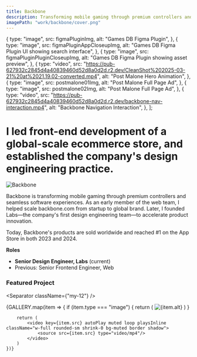 ```yaml
---
title: Backbone
description: Transforming mobile gaming through premium controllers and seamless software experiences.
imagePath: "work/backbone/cover.png"
---
```





  {
    type: "image",
    src: figmaPluginImg,
    alt: "Games DB Figma Plugin",
  },
  {
    type: "image",
    src: figmaPluginAppCloseupImg,
    alt: "Games DB Figma Plugin UI showing search interface",
  },
  {
    type: "image",
    src: figmaPluginPluginCloseupImg,
    alt: "Games DB Figma Plugin showing asset preview",
  },
  {
    type: "video",
    src: "https://pub-627932c2845d4a40839460d52d8a0d2d.r2.dev/CleanShot%202025-03-21%20at%2021.19.02-converted.mp4",
    alt: "Post Malone Hero Animation",
  },
  {
    type: "image",
    src: postmalone01Img,
    alt: "Post Malone Full Page Ad",
  },
  {
    type: "image",
    src: postmalone02Img,
    alt: "Post Malone Full Page Ad",
  },
  {
    type: "video",
    src: "https://pub-627932c2845d4a40839460d52d8a0d2d.r2.dev/backbone-nav-interaction.mp4",
    alt: "Backbone Navigation Interaction",
  },
];

# I led front-end development of a global-scale ecommerce store, and established the company's design engineering practice.

<Image
  src={coverImg}
  alt="Backbone"
  width={1600}
  height={900}
  className="rounded-sm shrink-0 bg-muted border shadow"
/>

Backbone is transforming mobile gaming through premium controllers and seamless software experiences. As an early member of the web team, I helped scale backbone.com from startup to global brand. Later, I founded Labs—the company's first design engineering team—to accelerate product innovation.

Today, Backbone's products are sold worldwide and reached #1 on the App Store in both 2023 and 2024.

**Roles** <br/>

- **Senior Design Engineer, Labs** (current)
- Previous: Senior Frontend Engineer, Web

### Featured Project

<div className={"mt-8 mb-12"}>
  <WorkList slugs={FEATURED_WORK_SLUGS} showBorder />
</div>

<Separator className={"my-12"} />

<div className="grid grid-cols-1 gap-4 not-prose mt-8">
    {GALLERY.map(item => {
        if (item.type === "image") {
            return (
                <Image
                    key={item.src.src}
                    src={item.src}
                    alt={item.alt}
                    width={1600}
                    height={900}
                    className="rounded-sm shrink-0 bg-muted border shadow"
                />
            )
        }

        return (
            <video key={item.src} autoPlay muted loop playsInline className="w-full rounded-sm shrink-0 bg-muted border shadow">
                <source src={item.src} type="video/mp4"/>
            </video>
        )
    })}

</div>
